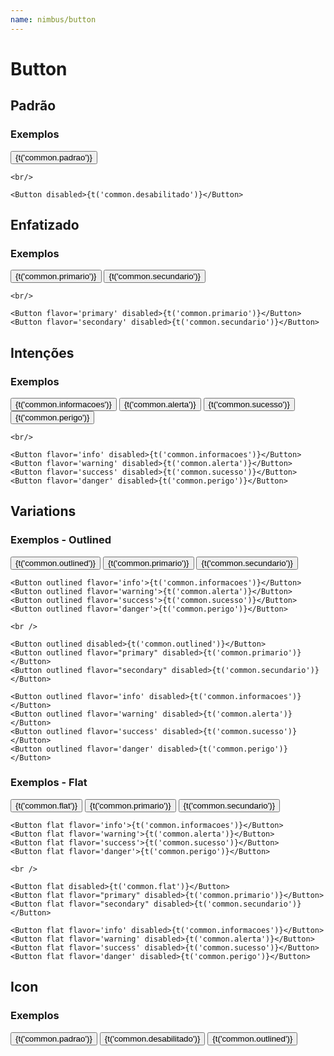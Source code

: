 ```yaml
---
name: nimbus/button
---
```



# **Button**



<PropsTable of={Button} />

## Padrão
### Exemplos

<Playground  >
    <Button>{t('common.padrao')}</Button>

    <br/>

    <Button disabled>{t('common.desabilitado')}</Button>
</Playground>


## Enfatizado
### Exemplos

<Playground  >
    <Button flavor='primary'>{t('common.primario')}</Button>
    <Button flavor='secondary'>{t('common.secundario')}</Button>

    <br/>

    <Button flavor='primary' disabled>{t('common.primario')}</Button>
    <Button flavor='secondary' disabled>{t('common.secundario')}</Button>
</Playground>

## Intenções
### Exemplos

<Playground  >
    <Button flavor='info'>{t('common.informacoes')}</Button>
    <Button flavor='warning'>{t('common.alerta')}</Button>
    <Button flavor='success'>{t('common.sucesso')}</Button>
    <Button flavor='danger'>{t('common.perigo')}</Button>

    <br/>

    <Button flavor='info' disabled>{t('common.informacoes')}</Button>
    <Button flavor='warning' disabled>{t('common.alerta')}</Button>
    <Button flavor='success' disabled>{t('common.sucesso')}</Button>
    <Button flavor='danger' disabled>{t('common.perigo')}</Button>
</Playground>



## Variations
### Exemplos - Outlined

<Playground  >
    <Button outlined >{t('common.outlined')}</Button>
    <Button outlined flavor="primary">{t('common.primario')}</Button>
    <Button outlined flavor="secondary">{t('common.secundario')}</Button>

    <Button outlined flavor='info'>{t('common.informacoes')}</Button>
    <Button outlined flavor='warning'>{t('common.alerta')}</Button>
    <Button outlined flavor='success'>{t('common.sucesso')}</Button>
    <Button outlined flavor='danger'>{t('common.perigo')}</Button>

    <br />

    <Button outlined disabled>{t('common.outlined')}</Button>
    <Button outlined flavor="primary" disabled>{t('common.primario')}</Button>
    <Button outlined flavor="secondary" disabled>{t('common.secundario')}</Button>

    <Button outlined flavor='info' disabled>{t('common.informacoes')}</Button>
    <Button outlined flavor='warning' disabled>{t('common.alerta')}</Button>
    <Button outlined flavor='success' disabled>{t('common.sucesso')}</Button>
    <Button outlined flavor='danger' disabled>{t('common.perigo')}</Button>



</Playground>

### Exemplos - Flat

<Playground  >
    <Button flat >{t('common.flat')}</Button>
    <Button flat flavor="primary">{t('common.primario')}</Button>
    <Button flat flavor="secondary">{t('common.secundario')}</Button>

    <Button flat flavor='info'>{t('common.informacoes')}</Button>
    <Button flat flavor='warning'>{t('common.alerta')}</Button>
    <Button flat flavor='success'>{t('common.sucesso')}</Button>
    <Button flat flavor='danger'>{t('common.perigo')}</Button>

    <br />

    <Button flat disabled>{t('common.flat')}</Button>
    <Button flat flavor="primary" disabled>{t('common.primario')}</Button>
    <Button flat flavor="secondary" disabled>{t('common.secundario')}</Button>

    <Button flat flavor='info' disabled>{t('common.informacoes')}</Button>
    <Button flat flavor='warning' disabled>{t('common.alerta')}</Button>
    <Button flat flavor='success' disabled>{t('common.sucesso')}</Button>
    <Button flat flavor='danger' disabled>{t('common.perigo')}</Button>

</Playground>

## Icon
### Exemplos

<Playground  >
    <Button icon="mdi mdi-plus" flavor='primary'>{t('common.padrao')}</Button>
    <Button icon="mdi mdi-plus" flavor='secondary'>{t('common.desabilitado')}</Button>
    <Button icon="mdi mdi-plus" outline >{t('common.outlined')}</Button>
</Playground>
